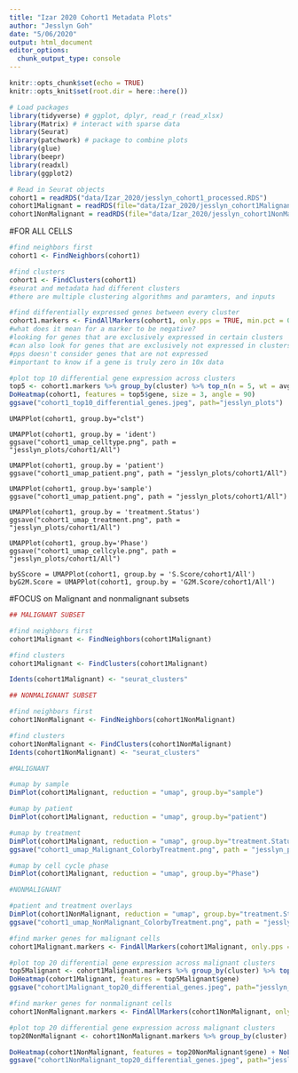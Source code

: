 ```yaml
---
title: "Izar 2020 Cohort1 Metadata Plots"
author: "Jesslyn Goh"
date: "5/06/2020"
output: html_document
editor_options: 
  chunk_output_type: console
---
```


```r
knitr::opts_chunk$set(echo = TRUE)
knitr::opts_knit$set(root.dir = here::here())
```

```r
# Load packages
library(tidyverse) # ggplot, dplyr, read_r (read_xlsx)
library(Matrix) # interact with sparse data
library(Seurat)
library(patchwork) # package to combine plots
library(glue)
library(beepr)
library(readxl)
library(ggplot2)

# Read in Seurat objects
cohort1 = readRDS("data/Izar_2020/jesslyn_cohort1_processed.RDS")
cohort1Malignant = readRDS(file="data/Izar_2020/jesslyn_cohort1Malignant_processed.RDS")
cohort1NonMalignant = readRDS(file="data/Izar_2020/jesslyn_cohort1NonMalignant_processed.RDS")
```

#FOR ALL CELLS 
```r
#find neighbors first
cohort1 <- FindNeighbors(cohort1)

#find clusters
cohort1 <- FindClusters(cohort1)
#seurat and metadata had different clusters
#there are multiple clustering algorithms and paramters, and inputs
```

```r
#find differentially expressed genes between every cluster
cohort1.markers <- FindAllMarkers(cohort1, only.pps = TRUE, min.pct = 0.25, logfc.threshold = 0.25)
#what does it mean for a marker to be negative?
#looking for genes that are exclusively expressed in certain clusters 
#can also look for genes that are exclusively not expressed in clusters
#pps doesn't consider genes that are not expressed 
#important to know if a gene is truly zero in 10x data 

#plot top 10 differential gene expression across clusters 
top5 <- cohort1.markers %>% group_by(cluster) %>% top_n(n = 5, wt = avg_logFC)
DoHeatmap(cohort1, features = top5$gene, size = 3, angle = 90)
ggsave("cohort1_top10_differential_genes.jpeg", path="jesslyn_plots")
```

```plot

UMAPPlot(cohort1, group.by="clst")

UMAPPlot(cohort1, group.by = 'ident')
ggsave("cohort1_umap_celltype.png", path = "jesslyn_plots/cohort1/All")

UMAPPlot(cohort1, group.by = 'patient')
ggsave("cohort1_umap_patient.png", path = "jesslyn_plots/cohort1/All")

UMAPPlot(cohort1, group.by='sample')
ggsave("cohort1_umap_patient.png", path = "jesslyn_plots/cohort1/All")

UMAPPlot(cohort1, group.by = 'treatment.Status')
ggsave("cohort1_umap_treatment.png", path = "jesslyn_plots/cohort1/All")

UMAPPlot(cohort1, group.by='Phase')
ggsave("cohort1_umap_cellcyle.png", path = "jesslyn_plots/cohort1/All")

bySScore = UMAPPlot(cohort1, group.by = 'S.Score/cohort1/All')
byG2M.Score = UMAPPlot(cohort1, group.by = 'G2M.Score/cohort1/All')
```

#FOCUS on Malignant and nonmalignant subsets
```r
## MALIGNANT SUBSET

#find neighbors first
cohort1Malignant <- FindNeighbors(cohort1Malignant)

#find clusters
cohort1Malignant <- FindClusters(cohort1Malignant)

Idents(cohort1Malignant) <- "seurat_clusters"

## NONMALIGNANT SUBSET

#find neighbors first
cohort1NonMalignant <- FindNeighbors(cohort1NonMalignant)

#find clusters
cohort1NonMalignant <- FindClusters(cohort1NonMalignant)
Idents(cohort1NonMalignant) <- "seurat_clusters"

```

```r

#MALIGNANT

#umap by sample
DimPlot(cohort1Malignant, reduction = "umap", group.by="sample")

#umap by patient
DimPlot(cohort1Malignant, reduction = "umap", group.by="patient")

#umap by treatment
DimPlot(cohort1Malignant, reduction = "umap", group.by="treatment.Status")
ggsave("cohort1_umap_Malignant_ColorbyTreatment.png", path = "jesslyn_plots", width = 10)

#umap by cell cycle phase
DimPlot(cohort1Malignant, reduction = "umap", group.by="Phase")

#NONMALIGNANT 

#patient and treatment overlays
DimPlot(cohort1NonMalignant, reduction = "umap", group.by="treatment.Status")
ggsave("cohort1_umap_NonMalignant_ColorbyTreatment.png", path = "jesslyn_plots", width = 10)

```

```r
#find marker genes for malignant cells
cohort1Malignant.markers <- FindAllMarkers(cohort1Malignant, only.pps = TRUE, min.pct = 0.25, logfc.threshold = 0.25)

#plot top 20 differential gene expression across malignant clusters 
top5Malignant <- cohort1Malignant.markers %>% group_by(cluster) %>% top_n(n = 5, wt = avg_logFC)
DoHeatmap(cohort1Malignant, features = top5Malignant$gene)
ggsave("cohort1Malignant_top20_differential_genes.jpeg", path="jesslyn_plots", width = 20, height = 15)

#find marker genes for nonmalignant cells
cohort1NonMalignant.markers <- FindAllMarkers(cohort1NonMalignant, only.pps = TRUE, min.pct = 0.25, logfc.threshold = 0.25)

#plot top 20 differential gene expression across malignant clusters 
top20NonMalignant <- cohort1NonMalignant.markers %>% group_by(cluster) %>% top_n(n = 20, wt = avg_logFC)

DoHeatmap(cohort1NonMalignant, features = top20NonMalignant$gene) + NoLegend()
ggsave("cohort1NonMalignant_top20_differential_genes.jpeg", path="jesslyn_plots", width = 20, height = 15)

```



